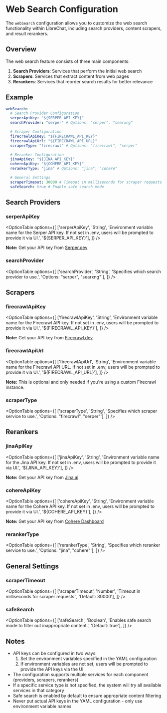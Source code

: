 # Web Search Configuration

The `webSearch` configuration allows you to customize the web search functionality within LibreChat, including search providers, content scrapers, and result rerankers.

## Overview

The web search feature consists of three main components:

1. **Search Providers**: Services that perform the initial web search
2. **Scrapers**: Services that extract content from web pages
3. **Rerankers**: Services that reorder search results for better relevance

## Example

```yaml filename="webSearch"
webSearch:
  # Search Provider Configuration
  serperApiKey: "${SERPER_API_KEY}"
  searchProvider: "serper" # Options: "serper", "searxng"

  # Scraper Configuration
  firecrawlApiKey: "${FIRECRAWL_API_KEY}"
  firecrawlApiUrl: "${FIRECRAWL_API_URL}"
  scraperType: "firecrawl" # Options: "firecrawl", "serper"

  # Reranker Configuration
  jinaApiKey: "${JINA_API_KEY}"
  cohereApiKey: "${COHERE_API_KEY}"
  rerankerType: "jina" # Options: "jina", "cohere"

  # General Settings
  scraperTimeout: 30000 # Timeout in milliseconds for scraper requests
  safeSearch: true # Enable safe search mode
```

## Search Providers

### serperApiKey

<OptionTable
  options={[
    ['serperApiKey', 'String', 'Environment variable name for the Serper API key. If not set in .env, users will be prompted to provide it via UI.', '${SERPER_API_KEY}'],
  ]}
/>

**Note:** Get your API key from [Serper.dev](https://serper.dev/api-key)

### searchProvider

<OptionTable
  options={[
    ['searchProvider', 'String', 'Specifies which search provider to use.', 'Options: "serper", "searxng"'],
  ]}
/>

## Scrapers

### firecrawlApiKey

<OptionTable
  options={[
    ['firecrawlApiKey', 'String', 'Environment variable name for the Firecrawl API key. If not set in .env, users will be prompted to provide it via UI.', '${FIRECRAWL_API_KEY}'],
  ]}
/>

**Note:** Get your API key from [Firecrawl.dev](https://docs.firecrawl.dev/introduction#api-key)

### firecrawlApiUrl

<OptionTable
  options={[
    ['firecrawlApiUrl', 'String', 'Environment variable name for the Firecrawl API URL. If not set in .env, users will be prompted to provide it via UI.', '${FIRECRAWL_API_URL}'],
  ]}
/>

**Note:** This is optional and only needed if you're using a custom Firecrawl instance.

### scraperType

<OptionTable
  options={[
    ['scraperType', 'String', 'Specifies which scraper service to use.', 'Options: "firecrawl", "serper"'],
  ]}
/>

## Rerankers

### jinaApiKey

<OptionTable
  options={[
    ['jinaApiKey', 'String', 'Environment variable name for the Jina API key. If not set in .env, users will be prompted to provide it via UI.', '${JINA_API_KEY}'],
  ]}
/>

**Note:** Get your API key from [Jina.ai](https://jina.ai/api-dashboard/)

### cohereApiKey

<OptionTable
  options={[
    ['cohereApiKey', 'String', 'Environment variable name for the Cohere API key. If not set in .env, users will be prompted to provide it via UI.', '${COHERE_API_KEY}'],
  ]}
/>

**Note:** Get your API key from [Cohere Dashboard](https://dashboard.cohere.com/welcome/login)

### rerankerType

<OptionTable
  options={[
    ['rerankerType', 'String', 'Specifies which reranker service to use.', 'Options: "jina", "cohere"'],
  ]}
/>

## General Settings

### scraperTimeout

<OptionTable
  options={[
    ['scraperTimeout', 'Number', 'Timeout in milliseconds for scraper requests.', 'Default: 30000'],
  ]}
/>

### safeSearch

<OptionTable
  options={[
    ['safeSearch', 'Boolean', 'Enables safe search mode to filter out inappropriate content.', 'Default: true'],
  ]}
/>

## Notes

- API keys can be configured in two ways:
  1. Set the environment variables specified in the YAML configuration
  2. If environment variables are not set, users will be prompted to provide the API keys via the UI
- The configuration supports multiple services for each component (providers, scrapers, rerankers)
- If a specific service type is not specified, the system will try all available services in that category
- Safe search is enabled by default to ensure appropriate content filtering
- Never put actual API keys in the YAML configuration - only use environment variable names 
